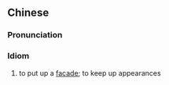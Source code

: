 {{also|装门面}}
==Chinese==
{{zh-forms|s=装门面|type=12}}

===Pronunciation===
{{zh-pron
|m=zhuāng ménmiàn
|cat=id
}}

===Idiom===
{{zh-idiom}}

# to put up a [[facade]]; to keep up appearances